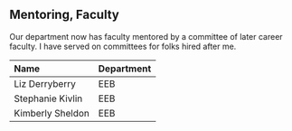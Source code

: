 

## Mentoring, Faculty

Our department now has faculty mentored by a committee of later career faculty. I have served on committees for folks hired after me.


Name               Department 
-----------------  -----------
Liz Derryberry     EEB        
Stephanie Kivlin   EEB        
Kimberly Sheldon   EEB        
